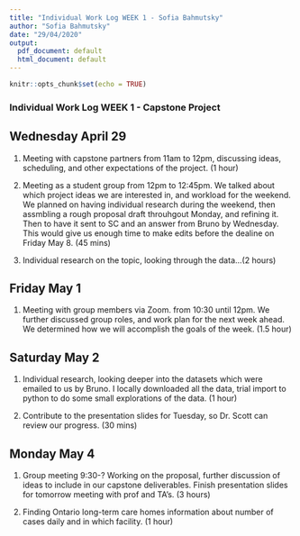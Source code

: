 ```yaml
---
title: "Individual Work Log WEEK 1 - Sofia Bahmutsky"
author: "Sofia Bahmutsky"
date: "29/04/2020"
output:
  pdf_document: default
  html_document: default
---
```


```r
knitr::opts_chunk$set(echo = TRUE)
```

### Individual Work Log  WEEK 1 - Capstone Project

## Wednesday April 29
1. Meeting with capstone partners from 11am to 12pm, discussing ideas, scheduling, and other expectations of the project. (1 hour)

2. Meeting as a student group from 12pm to 12:45pm. We talked about which project ideas we are interested in, and workload for the weekend. We planned on having individual research during the weekend, then assmbling a rough proposal draft throuhgout Monday, and refining it. Then to have it sent to SC and an answer from Bruno by Wednesday. This would give us enough time to make edits before the dealine on Friday May 8. (45 mins)

3. Individual research on the topic, looking through the data...(2 hours)


## Friday May 1
1. Meeting with group members via Zoom. from 10:30 until 12pm. We further discussed group roles, and work plan for the next week ahead. We determined how we will accomplish the goals of the week. (1.5 hour)


## Saturday May 2
1. Individual research, looking deeper into the datasets which were emailed to us by Bruno. I locally downloaded all the data, trial import to python to do some small explorations of the data. (1 hour)

2. Contribute to the presentation slides for Tuesday, so Dr. Scott can review our progress. (30 mins)


## Monday May 4
1. Group meeting 9:30-? Working on the proposal, further discussion of ideas to include in our capstone deliverables. Finish presentation slides for tomorrow meeting with prof and TA's. (3 hours)

2. Finding Ontario long-term care homes information about number of cases daily and in which facility. (1 hour)